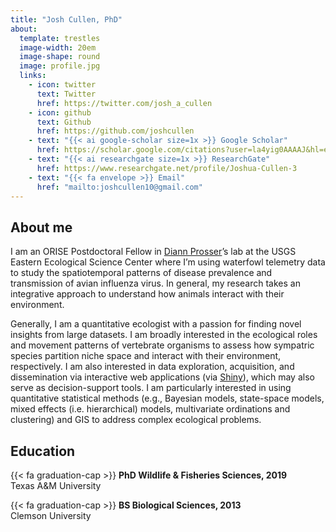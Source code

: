 ```yaml
---
title: "Josh Cullen, PhD"
about:
  template: trestles
  image-width: 20em
  image-shape: round
  image: profile.jpg
  links:
    - icon: twitter
      text: Twitter
      href: https://twitter.com/josh_a_cullen
    - icon: github
      text: Github
      href: https://github.com/joshcullen
    - text: "{{< ai google-scholar size=1x >}} Google Scholar"
      href: https://scholar.google.com/citations?user=la4yig0AAAAJ&hl=en
    - text: "{{< ai researchgate size=1x >}} ResearchGate"
      href: https://www.researchgate.net/profile/Joshua-Cullen-3
    - text: "{{< fa envelope >}} Email"
      href: "mailto:joshcullen10@gmail.com"
---
```


::: column-page
## About me

I am an ORISE Postdoctoral Fellow in [Diann Prosser](https://www.usgs.gov/staff-profiles/diann-prosser)'s lab at the USGS Eastern Ecological Science Center where I'm using waterfowl telemetry data to study the spatiotemporal patterns of disease prevalence and transmission of avian influenza virus. In general, my research takes an integrative approach to understand how animals interact with their environment.

Generally, I am a quantitative ecologist with a passion for finding novel insights from large datasets. I am broadly interested in the ecological roles and movement patterns of vertebrate organisms to assess how sympatric species partition niche space and interact with their environment, respectively. I am also interested in data exploration, acquisition, and dissemination via interactive web applications (via [Shiny](https://shiny.rstudio.com)), which may also serve as decision-support tools. I am particularly interested in using quantitative statistical methods (e.g., Bayesian models, state-space models, mixed effects (i.e. hierarchical) models, multivariate ordinations and clustering) and GIS to address complex ecological problems.

## Education

{{< fa graduation-cap >}} **PhD Wildlife & Fisheries Sciences, 2019**<br> Texas A&M University

{{< fa graduation-cap >}} **BS Biological Sciences, 2013**<br> Clemson University
:::
